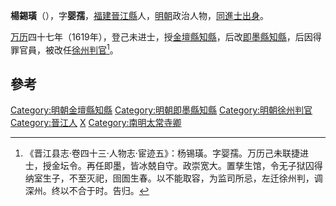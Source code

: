 '''楊錫璜'''（{{bd|？||？||Y}}），字'''婴孺'''，[[福建|福建]][[晉江縣|晉江縣]]人，[[明朝|明朝]]政治人物，[[同進士出身|同進士出身]]。

[[万历|万历]]四十七年（1619年），登己未进士，授[[金壇縣|金壇縣]][[知縣|知縣]]，后改[[即墨縣|即墨縣]][[知縣|知縣]]，后因得罪官員，被改任[[徐州|徐州]][[判官|判官]]<ref>《晋江县志·卷四十三·人物志·宦迹五》：杨锡璜。字婴孺。万历己未联捷进士，授金坛令。再任即墨，皆冰兢自守。政崇宽大。置孳生馆，令无子狱囚得纳室生子，不至灭祀，囹圄生春。以不能取容，为监司所忌，左迁徐州判，调深州。终以不合于时。告归。</ref>。

==參考==
{{reflist}}

{{start box}}
{{s-off}}
{{s-before|[[張翰沖|張翰沖]]}}
{{s-title|明朝金壇縣知縣|1619年－1625年}}
{{s-after|[[劉宗祥|劉宗祥]]}}
{{end box}}

{{明朝人物小作品}}
{{萬曆四十七年己未科殿試金榜}}
{{DEFAULTSORT:Yang楊}}
[[Category:明朝金壇縣知縣|Category:明朝金壇縣知縣]]
[[Category:明朝即墨縣知縣|Category:明朝即墨縣知縣]]
[[Category:明朝徐州判官|Category:明朝徐州判官]]
[[Category:晉江人|Category:晉江人]]
[[Category:楊姓|X]]
[[Category:南明太常寺卿|Category:南明太常寺卿]]